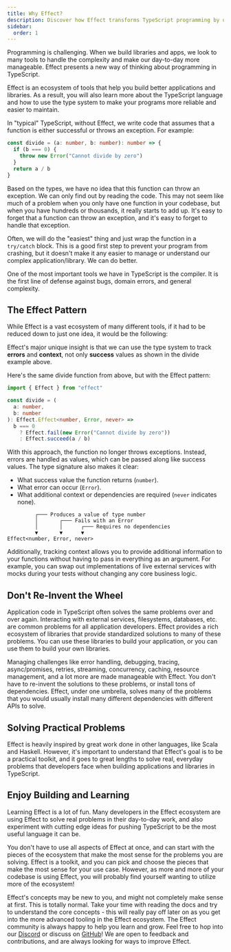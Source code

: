 ```yaml
---
title: Why Effect?
description: Discover how Effect transforms TypeScript programming by using the type system to track errors, context, and success, offering practical solutions for building reliable, maintainable applications.
sidebar:
  order: 1
---
```


Programming is challenging. When we build libraries and apps, we look to many tools to handle the complexity and make our day-to-day more manageable. Effect presents a new way of thinking about programming in TypeScript.

Effect is an ecosystem of tools that help you build better applications and libraries. As a result, you will also learn more about the TypeScript language and how to use the type system to make your programs more reliable and easier to maintain.

In "typical" TypeScript, without Effect, we write code that assumes that a function is either successful or throws an exception. For example:

```ts twoslash
const divide = (a: number, b: number): number => {
  if (b === 0) {
    throw new Error("Cannot divide by zero")
  }
  return a / b
}
```

Based on the types, we have no idea that this function can throw an exception. We can only find out by reading the code. This may not seem like much of a problem when you only have one function in your codebase, but when you have hundreds or thousands, it really starts to add up. It's easy to forget that a function can throw an exception, and it's easy to forget to handle that exception.

Often, we will do the "easiest" thing and just wrap the function in a `try/catch` block. This is a good first step to prevent your program from crashing, but it doesn't make it any easier to manage or understand our complex application/library. We can do better.

One of the most important tools we have in TypeScript is the compiler. It is the first line of defense against bugs, domain errors, and general complexity.

## The Effect Pattern

While Effect is a vast ecosystem of many different tools, if it had to be reduced down to just one idea, it would be the following:

Effect's major unique insight is that we can use the type system to track **errors** and **context**, not only **success** values as shown in the divide example above.

Here's the same divide function from above, but with the Effect pattern:

```ts twoslash
import { Effect } from "effect"

const divide = (
  a: number,
  b: number
): Effect.Effect<number, Error, never> =>
  b === 0
    ? Effect.fail(new Error("Cannot divide by zero"))
    : Effect.succeed(a / b)
```

With this approach, the function no longer throws exceptions. Instead, errors are handled as values, which can be passed along like success values. The type signature also makes it clear:

- What success value the function returns (`number`).
- What error can occur (`Error`).
- What additional context or dependencies are required (`never` indicates none).

```text showLineNumbers=false
         ┌─── Produces a value of type number
         │       ┌─── Fails with an Error
         │       │      ┌─── Requires no dependencies
         ▼       ▼      ▼
Effect<number, Error, never>
```

Additionally, tracking context allows you to provide additional information to your functions without having to pass in everything as an argument. For example, you can swap out implementations of live external services with mocks during your tests without changing any core business logic.

## Don't Re-Invent the Wheel

Application code in TypeScript often solves the same problems over and over again. Interacting with external services, filesystems, databases, etc. are common problems for all application developers. Effect provides a rich ecosystem of libraries that provide standardized solutions to many of these problems. You can use these libraries to build your application, or you can use them to build your own libraries.

Managing challenges like error handling, debugging, tracing, async/promises, retries, streaming, concurrency, caching, resource management, and a lot more are made manageable with Effect. You don't have to re-invent the solutions to these problems, or install tons of dependencies. Effect, under one umbrella, solves many of the problems that you would usually install many different dependencies with different APIs to solve.

## Solving Practical Problems

Effect is heavily inspired by great work done in other languages, like Scala and Haskell. However, it's important to understand that Effect's goal is to be a practical toolkit, and it goes to great lengths to solve real, everyday problems that developers face when building applications and libraries in TypeScript.

## Enjoy Building and Learning

Learning Effect is a lot of fun. Many developers in the Effect ecosystem are using Effect to solve real problems in their day-to-day work, and also experiment with cutting edge ideas for pushing TypeScript to be the most useful language it can be.

You don't have to use all aspects of Effect at once, and can start with the pieces of the ecosystem that make the most sense for the problems you are solving. Effect is a toolkit, and you can pick and choose the pieces that make the most sense for your use case. However, as more and more of your codebase is using Effect, you will probably find yourself wanting to utilize more of the ecosystem!

Effect's concepts may be new to you, and might not completely make sense at first. This is totally normal. Take your time with reading the docs and try to understand the core concepts - this will really pay off later on as you get into the more advanced tooling in the Effect ecosystem. The Effect community is always happy to help you learn and grow. Feel free to hop into our [Discord](https://discord.gg/effect-ts) or discuss on [GitHub](https://github.com/Effect-TS)! We are open to feedback and contributions, and are always looking for ways to improve Effect.
